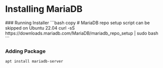
# Installing MariaDB

<Steps>
### Running Installer
```bash copy
# MariaDB repo setup script can be skipped on Ubuntu 22.04
curl -sS https://downloads.mariadb.com/MariaDB/mariadb_repo_setup | sudo bash
```

### Adding Package
```bash copy
apt install mariadb-server
```
</Steps>